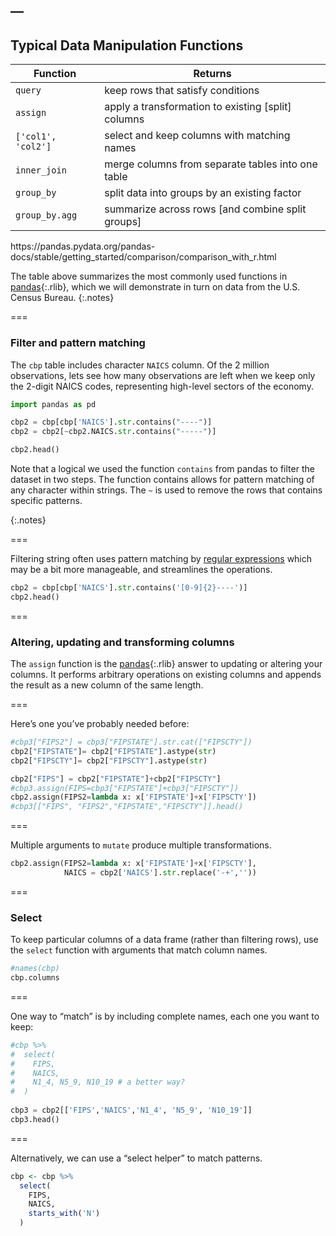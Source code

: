 ---
---

## Typical Data Manipulation Functions

| Function    | Returns                                            |
|-------------+----------------------------------------------------|
| `query`    | keep rows that satisfy conditions                  |
| `assign`    | apply a transformation to existing [split] columns |
| `['col1', 'col2']`| select and keep columns with matching names    |
| `inner_join`| merge columns from separate tables into one table  |
| `group_by`  | split data into groups by an existing factor       |
| `group_by.agg` | summarize across rows [and combine split groups]   |

https://pandas.pydata.org/pandas-docs/stable/getting_started/comparison/comparison_with_r.html


The table above summarizes the most commonly used functions in
[pandas](){:.rlib}, which we will demonstrate in turn on data from the U.S.
Census Bureau.
{:.notes}

===

### Filter and pattern matching

The `cbp` table includes character `NAICS` column. Of the 2 million
observations, lets see how many observations are left when we keep only the
2-digit NAICS codes, representing high-level sectors of the economy.

```python


import pandas as pd

cbp2 = cbp[cbp['NAICS'].str.contains("----")]
cbp2 = cbp2[~cbp2.NAICS.str.contains("-----")]

cbp2.head()


```

Note that a logical we used the function `contains` from pandas to filter the dataset in two steps. The function contains allows for pattern matching of any character within strings. The `~` is used to remove the rows that contains specific patterns.

{:.notes}

===

Filtering string often uses pattern matching by [regular expressions]
which may be a bit more manageable, and streamlines the operations.

```python
cbp2 = cbp[cbp['NAICS'].str.contains('[0-9]{2}----')]
cbp2.head()


```

[regular expressions]: https://pandas.pydata.org/pandas-docs/stable/reference/api/pandas.Series.str.contains.html#pandas.Series.str.contains

===

### Altering, updating and transforming columns

The `assign` function is the [pandas](){:.rlib} answer to updating or altering
your columns. It performs arbitrary operations on existing columns and appends
the result as a new column of the same length.

===

Here's one you've probably needed before:

```python
#cbp3["FIPS2"] = cbp3["FIPSTATE"].str.cat(["FIPSCTY"])
cbp2["FIPSTATE"]= cbp2["FIPSTATE"].astype(str)
cbp2["FIPSCTY"]= cbp2["FIPSCTY"].astype(str)

cbp2["FIPS"] = cbp2["FIPSTATE"]+cbp2["FIPSCTY"]
#cbp3.assign(FIPS=cbp3["FIPSTATE"]+cbp3["FIPSCTY"])
cbp2.assign(FIPS2=lambda x: x['FIPSTATE']+x['FIPSCTY'])
#cbp3[["FIPS", "FIPS2","FIPSTATE","FIPSCTY"]].head()

```

===

Multiple arguments to `mutate` produce multiple transformations.

```python

cbp2.assign(FIPS2=lambda x: x['FIPSTATE']+x['FIPSCTY'],
            NAICS = cbp2['NAICS'].str.replace('-+',''))
```


===

### Select

To keep particular columns of a data frame (rather than filtering rows), use
the `select` function with arguments that match column names.

```python
#names(cbp)
cbp.columns
```

===

One way to "match" is by including complete names, each one you want to keep:

```python
#cbp %>%
#  select(
#    FIPS,
#    NAICS,
#    N1_4, N5_9, N10_19 # a better way?
#  )
  
cbp3 = cbp2[['FIPS','NAICS','N1_4', 'N5_9', 'N10_19']] 
cbp3.head()
```

===

Alternatively, we can use a "select helper" to match patterns.

```r
cbp <- cbp %>%
  select(
    FIPS,
    NAICS,
    starts_with('N')
  )
```
